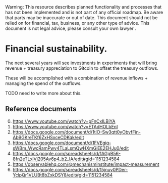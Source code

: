 
<Callout type="warning">
  Warning: This resource describes planned functionality and processes that has
  not been implemented and is not part of any official roadmap. Be aware that parts may be inaccurate or out of
  date.  This document should not be relied on for financial, tax, business, or any other type of advice.  This document is not legal advice, please consult your own lawyer .
</Callout>

# Financial sustainability.


The next several years will see investments in experiments that will bring revenue + treasury appreciation to Gitcoin to offset the treasury outflows.

These will be accomplished with a combination of revenue inflows + managing the spend of the outflows.

TODO need to write more about this.


## Reference documents

0. https://www.youtube.com/watch?v=pFnCxILBiYA
1. https://www.youtube.com/watch?v=ETAdHOLbEnI
2. https://docs.google.com/document/d/1tlO-Sw3qtt0yObvfFin-Ab9GKreTKf6ZxHSxceCDKqk/edit
3. https://docs.google.com/document/d/1FVEgiq-sWBm_WwcRamPwv4TLaLsmQwHXmGiEE2EHJu0/edit
4. https://docs.google.com/spreadsheets/d/1AGgB56-8fn2eTLxIVj205Av6p4_b2_IA/edit#gid=1151234584
5. https://observablehq.com/@mechanisminstitute/impact-measurement
6. https://docs.google.com/spreadsheets/d/15jnuy0PDer-YclpQr1VLUBt8bZxkDSY8/edit#gid=1151234584

